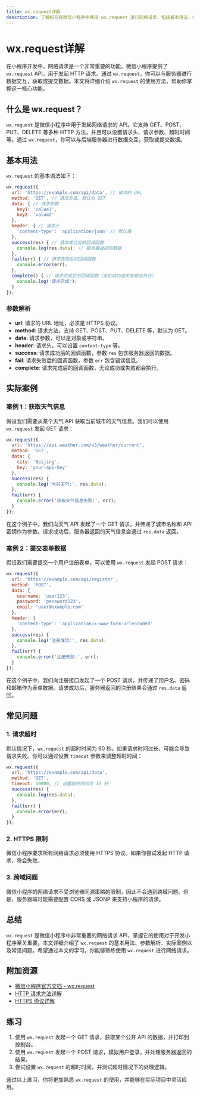 ```yaml
---
title: wx.request详解
description: 了解如何在微信小程序中使用 wx.request 进行网络请求，包括基本用法、参数解析、实际案例和常见问题。
---
```


# wx.request详解

在小程序开发中，网络请求是一个非常重要的功能。微信小程序提供了 `wx.request` API，用于发起 HTTP 请求。通过 `wx.request`，你可以与服务器进行数据交互，获取或提交数据。本文将详细介绍 `wx.request` 的使用方法，帮助你掌握这一核心功能。

## 什么是 wx.request？

`wx.request` 是微信小程序中用于发起网络请求的 API。它支持 GET、POST、PUT、DELETE 等多种 HTTP 方法，并且可以设置请求头、请求参数、超时时间等。通过 `wx.request`，你可以与后端服务器进行数据交互，获取或提交数据。

## 基本用法

`wx.request` 的基本语法如下：

```javascript
wx.request({
  url: 'https://example.com/api/data', // 请求的 URL
  method: 'GET', // 请求方法，默认为 GET
  data: { // 请求参数
    key1: 'value1',
    key2: 'value2'
  },
  header: { // 请求头
    'content-type': 'application/json' // 默认值
  },
  success(res) { // 请求成功后的回调函数
    console.log(res.data); // 服务器返回的数据
  },
  fail(err) { // 请求失败后的回调函数
    console.error(err);
  },
  complete() { // 请求完成后的回调函数（无论成功或失败都会执行）
    console.log('请求完成');
  }
});
```

### 参数解析

- **url**: 请求的 URL 地址，必须是 HTTPS 协议。
- **method**: 请求方法，支持 GET、POST、PUT、DELETE 等，默认为 GET。
- **data**: 请求参数，可以是对象或字符串。
- **header**: 请求头，可以设置 `content-type` 等。
- **success**: 请求成功后的回调函数，参数 `res` 包含服务器返回的数据。
- **fail**: 请求失败后的回调函数，参数 `err` 包含错误信息。
- **complete**: 请求完成后的回调函数，无论成功或失败都会执行。

## 实际案例

### 案例 1：获取天气信息

假设我们需要从某个天气 API 获取当前城市的天气信息。我们可以使用 `wx.request` 发起 GET 请求：

```javascript
wx.request({
  url: 'https://api.weather.com/v3/weather/current',
  method: 'GET',
  data: {
    city: 'Beijing',
    key: 'your-api-key'
  },
  success(res) {
    console.log('当前天气:', res.data);
  },
  fail(err) {
    console.error('获取天气信息失败:', err);
  }
});
```

在这个例子中，我们向天气 API 发起了一个 GET 请求，并传递了城市名称和 API 密钥作为参数。请求成功后，服务器返回的天气信息会通过 `res.data` 返回。

### 案例 2：提交表单数据

假设我们需要提交一个用户注册表单，可以使用 `wx.request` 发起 POST 请求：

```javascript
wx.request({
  url: 'https://example.com/api/register',
  method: 'POST',
  data: {
    username: 'user123',
    password: 'password123',
    email: 'user@example.com'
  },
  header: {
    'content-type': 'application/x-www-form-urlencoded'
  },
  success(res) {
    console.log('注册成功:', res.data);
  },
  fail(err) {
    console.error('注册失败:', err);
  }
});
```

在这个例子中，我们向注册接口发起了一个 POST 请求，并传递了用户名、密码和邮箱作为表单数据。请求成功后，服务器返回的注册结果会通过 `res.data` 返回。

## 常见问题

### 1. 请求超时

默认情况下，`wx.request` 的超时时间为 60 秒。如果请求时间过长，可能会导致请求失败。你可以通过设置 `timeout` 参数来调整超时时间：

```javascript
wx.request({
  url: 'https://example.com/api/data',
  method: 'GET',
  timeout: 10000, // 设置超时时间为 10 秒
  success(res) {
    console.log(res.data);
  },
  fail(err) {
    console.error(err);
  }
});
```

### 2. HTTPS 限制

微信小程序要求所有网络请求必须使用 HTTPS 协议。如果你尝试发起 HTTP 请求，将会失败。

### 3. 跨域问题

微信小程序的网络请求不受浏览器同源策略的限制，因此不会遇到跨域问题。但是，服务器端可能需要配置 CORS 或 JSONP 来支持小程序的请求。

## 总结

`wx.request` 是微信小程序中非常重要的网络请求 API，掌握它的使用对于开发小程序至关重要。本文详细介绍了 `wx.request` 的基本用法、参数解析、实际案例以及常见问题。希望通过本文的学习，你能够熟练使用 `wx.request` 进行网络请求。

## 附加资源

- [微信小程序官方文档 - wx.request](https://developers.weixin.qq.com/miniprogram/dev/api/network/request/wx.request.html)
- [HTTP 请求方法详解](https://developer.mozilla.org/zh-CN/docs/Web/HTTP/Methods)
- [HTTPS 协议详解](https://developer.mozilla.org/zh-CN/docs/Glossary/HTTPS)

## 练习

1. 使用 `wx.request` 发起一个 GET 请求，获取某个公开 API 的数据，并打印到控制台。
2. 使用 `wx.request` 发起一个 POST 请求，模拟用户登录，并处理服务器返回的结果。
3. 尝试设置 `wx.request` 的超时时间，并测试超时情况下的处理逻辑。

通过以上练习，你将更加熟悉 `wx.request` 的使用，并能够在实际项目中灵活应用。